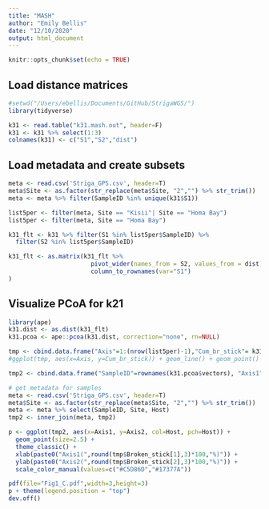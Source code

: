 ```yaml
---
title: "MASH"
author: "Emily Bellis"
date: "12/10/2020"
output: html_document
---
```


```r
knitr::opts_chunk$set(echo = TRUE)
```

## Load distance matrices
```r
#setwd("/Users/ebellis/Documents/GitHub/StrigaWGS/")
library(tidyverse)

k31 <- read.table("k31.mash.out", header=F)
k31 <- k31 %>% select(1:3)
colnames(k31) <- c("S1","S2","dist")
```

## Load metadata and create subsets
```r
meta <- read.csv('Striga_GPS.csv', header=T)
meta$Site <- as.factor(str_replace(meta$Site, "2","") %>% str_trim())
meta <- meta %>% filter(SampleID %in% unique(k31$S1))

list5per <- filter(meta, Site == "Kisii"| Site == "Homa Bay")
list5per <- filter(meta, Site == "Homa Bay")

k31_flt <- k31 %>% filter(S1 %in% list5per$SampleID) %>%
  filter(S2 %in% list5per$SampleID)

k31_flt <- as.matrix(k31_flt %>% 
                       pivot_wider(names_from = S2, values_from = dist) %>% 
                       column_to_rownames(var="S1")
)
```

## Visualize PCoA for k21
```r
library(ape)
k31.dist <- as.dist(k31_flt)
k31.pcoa <- ape::pcoa(k31.dist, correction="none", rn=NULL)

tmp <- cbind.data.frame("Axis"=1:(nrow(list5per)-1),"Cum_br_stick"= k31.pcoa$values$Cumul_br_stick, "Broken_stick"=k31.pcoa$values$Broken_stick)
#ggplot(tmp, aes(x=Axis, y=Cum_br_stick)) + geom_line() + geom_point()

tmp2 <- cbind.data.frame("SampleID"=rownames(k31.pcoa$vectors), "Axis1"=k31.pcoa$vectors[,1], "Axis2"=k31.pcoa$vectors[,2])

# get metadata for samples
meta <- read.csv('Striga_GPS.csv', header=T)
meta$Site <- as.factor(str_replace(meta$Site, "2","") %>% str_trim())
meta <- meta %>% select(SampleID, Site, Host)
tmp2 <- inner_join(meta, tmp2)

p <- ggplot(tmp2, aes(x=Axis1, y=Axis2, col=Host, pch=Host)) + 
  geom_point(size=2.5) + 
  theme_classic() +
  xlab(paste0("Axis1(",round(tmp$Broken_stick[1],3)*100,"%)")) +
  ylab(paste0("Axis2(",round(tmp$Broken_stick[2],3)*100,"%)")) +
  scale_color_manual(values=c("#C5D86D","#17377A"))

pdf(file="Fig1_C.pdf",width=3,height=3)
p + theme(legend.position = "top")
dev.off()
```
